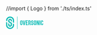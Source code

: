 //import { Logo } from './ts/index.ts'

<IconGallery>
  <IconItem>
    <svg width="102" height="34" viewBox="0 0 102 34" fill="none" xmlns="http://www.w3.org/2000/svg">
      <path
        d="M42.6634 13.5393C42.6634 13.2396 42.5558 12.9842 42.3406 12.7751C42.1254 12.5639 41.865 12.4593 41.5562 12.4593C41.2496 12.4593 40.9881 12.5639 40.7689 12.7741C40.5497 12.9852 40.4421 13.2396 40.4421 13.5383V20.4012C40.4421 20.7009 40.5497 20.9553 40.7689 21.1675C40.9881 21.3766 41.2496 21.4812 41.5573 21.4812C41.865 21.4812 42.1254 21.3766 42.3406 21.1675C42.5558 20.9563 42.6634 20.7009 42.6634 20.4012V13.5403V13.5393ZM41.6085 10.5789C42.4623 10.5789 43.1873 10.8725 43.7846 11.4588C44.3809 12.046 44.6795 12.7529 44.6795 13.5795V20.4213C44.6795 21.2529 44.3799 21.9619 43.7795 22.5451C43.1792 23.1283 42.4542 23.4199 41.6085 23.4199C40.7558 23.4199 40.0318 23.1263 39.4385 22.5401C38.8442 21.9528 38.5476 21.2469 38.5476 20.4213V13.5795C38.5476 12.7469 38.8483 12.038 39.4476 11.4548C40.0489 10.8715 40.7689 10.5799 41.6095 10.5799"
        fill="#0ABBB5"
      />
      <path
        d="M47.7986 23.4131L45.5049 10.5831H47.5331L49.144 20.5834L50.766 10.5831H52.7952L50.4603 23.4131H47.7986Z"
        fill="#0ABBB5"
      />
      <path
        d="M53.8433 23.4222V10.5812H59.3507V12.526H55.778V16.0294H58.3894V17.9741H55.778V21.4755H59.3507V23.4222H53.8433Z"
        fill="#0ABBB5"
      />
      <path
        d="M80.0984 13.5378C80.0984 13.2382 79.9908 12.9827 79.7766 12.7736C79.5615 12.5634 79.3 12.4588 78.9923 12.4588C78.6856 12.4588 78.4232 12.5634 78.205 12.7726C77.9857 12.9838 77.8761 13.2382 77.8761 13.5368V20.3937C77.8761 20.6924 77.9857 20.9468 78.205 21.1579C78.4232 21.3671 78.6856 21.4717 78.9933 21.4717C79.3 21.4717 79.5615 21.3671 79.7756 21.1569C79.9908 20.9458 80.0984 20.6924 80.0984 20.3927V13.5378ZM79.0436 10.5795C79.8983 10.5795 80.6223 10.8731 81.2196 11.4593C81.8169 12.0466 82.1156 12.7515 82.1156 13.577V20.4138C82.1166 21.2464 81.8149 21.9523 81.2156 22.5346C80.6143 23.1188 79.8903 23.4104 79.0436 23.4104C78.1909 23.4104 77.4669 23.1188 76.8736 22.5325C76.2803 21.9453 75.9827 21.2394 75.9827 20.4138V13.576C75.9827 12.7444 76.2833 12.0355 76.8836 11.4533C77.485 10.8701 78.205 10.5795 79.0436 10.5795Z"
        fill="#0ABBB5"
      />
      <path
        d="M85.7878 10.5812L88.354 19.211V10.5812H90.2897V23.4222H88.2122L85.5494 15.1988V23.4222H83.6147V10.5812H85.7878Z"
        fill="#0ABBB5"
      />
      <path d="M93.7255 23.4102H91.7888V10.5802H93.7255V23.4102Z" fill="#0ABBB5" />
      <path
        d="M98.2953 23.413C97.4436 23.413 96.7166 23.1214 96.1203 22.5381C95.523 21.9549 95.2244 21.251 95.2244 20.4234V13.5826C95.2244 12.75 95.526 12.0411 96.1253 11.4568C96.7257 10.8736 97.4497 10.582 98.2953 10.582C99.1491 10.582 99.8741 10.8766 100.466 11.4619C101.06 12.0491 101.357 12.757 101.357 13.5836V15.0115H99.3522V13.5414C99.3522 13.2417 99.2416 12.9843 99.0224 12.7721C98.8042 12.5589 98.5407 12.4503 98.235 12.4503C97.9283 12.4503 97.6659 12.5589 97.4517 12.7721C97.2355 12.9843 97.1279 13.2417 97.1279 13.5414V20.4033C97.1279 20.703 97.2355 20.9584 97.4517 21.1675C97.6659 21.3787 97.9283 21.4833 98.236 21.4833C98.5407 21.4833 98.8042 21.3777 99.0224 21.1686C99.2416 20.9574 99.3522 20.703 99.3522 20.4043V18.6728H101.357V20.4234C101.357 21.257 101.058 21.9619 100.457 22.5432C99.856 23.1234 99.135 23.413 98.2953 23.413Z"
        fill="#0ABBB5"
      />
      <path
        d="M65.911 17.812C66.5998 17.1835 66.9447 16.4163 66.9447 15.5072V13.6439C66.9447 12.7148 66.7225 11.9918 66.28 11.4719C65.7732 10.8787 64.9829 10.582 63.9029 10.582H60.853V23.413H62.7887V12.5569H63.9552C64.6933 12.5569 65.0613 12.93 65.0613 13.6731V15.5485C65.0613 15.8562 64.9537 16.1186 64.7395 16.3378C64.5243 16.555 64.2629 16.6646 63.9552 16.6646H63.5771L65.2514 23.412H67.3429L65.911 17.812Z"
        fill="#0ABBB5"
      />
      <path
        d="M74.486 17.3105L70.2727 14.7785V13.5366C70.2727 13.237 70.3833 12.9815 70.5985 12.7724C70.8167 12.5612 71.0772 12.4566 71.3828 12.4566C71.6865 12.4566 71.946 12.5612 72.1601 12.7724C72.3723 12.9815 72.4789 13.237 72.4789 13.5366V14.0494L74.483 15.2591V13.5758C74.483 12.7493 74.1884 12.0423 73.5931 11.4551C72.9998 10.8689 72.2808 10.5752 71.4341 10.5752C70.5995 10.5752 69.8846 10.8668 69.2883 11.4501C68.692 12.0343 68.3933 12.7432 68.3933 13.5758V15.7559L72.4799 18.2125V20.3975C72.4799 20.6972 72.3733 20.9506 72.1611 21.1628C71.947 21.3719 71.6885 21.4785 71.3828 21.4785C71.0782 21.4785 70.8177 21.3719 70.5995 21.1628C70.3833 20.9516 70.2747 20.6972 70.2747 20.3985V18.9405L68.3933 17.8062V20.4177C68.3933 21.2442 68.6879 21.9501 69.2782 22.5374C69.8665 23.1236 70.5854 23.4172 71.4331 23.4172C72.2728 23.4172 72.9917 23.1256 73.588 22.5424C74.1843 21.9592 74.482 21.2503 74.482 20.4177V19.4171L74.486 17.3105Z"
        fill="#0ABBB5"
      />
      <path d="M30.8561 34H29.9521V0H30.8561V34Z" fill="#0ABBB5" />
      <path
        d="M15.9022 17.5186L8.9135 13.248V11.1534C8.9135 10.6476 9.09249 10.2182 9.45248 9.86226C9.81147 9.5083 10.2449 9.33133 10.7507 9.33133C11.2575 9.33133 11.6868 9.5083 12.0418 9.86226C12.3968 10.2182 12.5727 10.6476 12.5727 11.1534V12.0182L15.8961 14.0595V11.2208C15.8961 9.82606 15.4034 8.63447 14.42 7.64399C13.4365 6.65452 12.2409 6.15979 10.8351 6.15979C9.45248 6.15979 8.26592 6.65251 7.27644 7.63595C6.28798 8.62039 5.79224 9.815 5.79224 11.2208V14.8971L12.5727 19.04V22.7254C12.5727 23.2332 12.3968 23.6616 12.0418 24.0165C11.6868 24.3705 11.2575 24.5475 10.7507 24.5475C10.2449 24.5475 9.81147 24.3705 9.45248 24.0165C9.09249 23.6616 8.91249 23.2322 8.91249 22.7254V20.2668L5.79224 18.3552V22.7596C5.79224 24.1553 6.28094 25.3459 7.26036 26.3364C8.23776 27.3248 9.43036 27.8206 10.8351 27.8206C12.2288 27.8206 13.4224 27.3288 14.4109 26.3454C15.4014 25.36 15.8961 24.1653 15.8961 22.7596V21.0702L15.9011 17.5186H15.9022Z"
        fill="#0ABBB5"
      />
      <path
        d="M3.1454 11.0249C3.1454 8.95448 3.89655 6.72918 5.39886 5.28017C6.90117 3.83216 8.70314 3.17453 10.8038 3.17453C12.9355 3.17453 14.7516 3.83518 16.2438 5.29224C17.7381 6.7503 18.4862 8.97258 18.4862 11.0239V15.6394L21.6306 17.5621V10.0254C21.6306 7.50145 20.5768 4.77035 18.4712 2.97844C16.3635 1.18653 13.8054 0.0050087 10.7987 0.0050087C7.83634 0.0050087 5.29629 1.18151 3.17858 2.96135C1.05986 4.74521 0.00100556 7.48134 0.00100556 10.0254V11.3558L3.1454 13.2774V11.0249ZM18.4862 22.97C18.4862 25.0404 17.7331 27.2657 16.2308 28.7147C14.7285 30.1637 12.9195 30.8174 10.8038 30.8174C8.66895 30.8174 6.85994 30.1577 5.37372 28.7007C3.88951 27.2446 3.1464 25.0213 3.1464 22.969V16.7365L0 14.8149V23.9695C0 26.4935 1.0478 29.2246 3.14238 31.0165C5.23596 32.8084 7.78808 33.9889 10.7977 33.9889C13.7812 33.9889 16.3333 32.8124 18.4521 31.0295C20.5718 29.2487 21.6306 26.5126 21.6306 23.9685V21.0222L18.4852 19.1006L18.4862 22.97Z"
        fill="#0ABBB5"
      />
    </svg>
  </IconItem>
</IconGallery>
